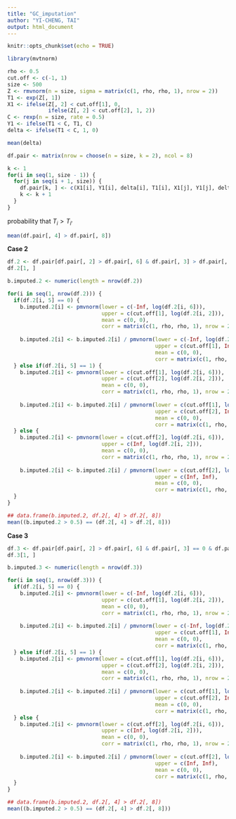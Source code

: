 ```yaml
---
title: "GC_imputation"
author: "YI-CHENG, TAI"
output: html_document
---
```


```r
knitr::opts_chunk$set(echo = TRUE)
```

```r
library(mvtnorm)
```

```r
rho <- 0.5
cut.off <- c(-1, 1)
size <- 500
Z <- rmvnorm(n = size, sigma = matrix(c(1, rho, rho, 1), nrow = 2))
T1 <- exp(Z[, 1])
X1 <- ifelse(Z[, 2] < cut.off[1], 0,
             ifelse(Z[, 2] < cut.off[2], 1, 2))
C <- rexp(n = size, rate = 0.5)
Y1 <- ifelse(T1 < C, T1, C)
delta <- ifelse(T1 < C, 1, 0)
```

```r
mean(delta)
```

```r
df.pair <- matrix(nrow = choose(n = size, k = 2), ncol = 8)

k <- 1
for(i in seq(1, size - 1)) {
  for(j in seq(i + 1, size)) {
    df.pair[k, ] <- c(X1[i], Y1[i], delta[i], T1[i], X1[j], Y1[j], delta[j], T1[j])
    k <- k + 1
  }
}
```

probability that $T_i > T_{i'}$
```r
mean(df.pair[, 4] > df.pair[, 8])
```

**Case 2** <br>
```r
df.2 <- df.pair[df.pair[, 2] > df.pair[, 6] & df.pair[, 3] > df.pair[, 7], ]
df.2[1, ]
```

```r
b.imputed.2 <- numeric(length = nrow(df.2))

for(i in seq(1, nrow(df.2))) {
  if(df.2[i, 5] == 0) {
    b.imputed.2[i] <- pmvnorm(lower = c(-Inf, log(df.2[i, 6])),
                              upper = c(cut.off[1], log(df.2[i, 2])),
                              mean = c(0, 0),
                              corr = matrix(c(1, rho, rho, 1), nrow = 2))
    
    b.imputed.2[i] <- b.imputed.2[i] / pmvnorm(lower = c(-Inf, log(df.2[i, 6])),
                                               upper = c(cut.off[1], Inf),
                                               mean = c(0, 0),
                                               corr = matrix(c(1, rho, rho, 1), nrow = 2))
  } else if(df.2[i, 5] == 1) {
    b.imputed.2[i] <- pmvnorm(lower = c(cut.off[1], log(df.2[i, 6])),
                              upper = c(cut.off[2], log(df.2[i, 2])),
                              mean = c(0, 0),
                              corr = matrix(c(1, rho, rho, 1), nrow = 2))
    
    b.imputed.2[i] <- b.imputed.2[i] / pmvnorm(lower = c(cut.off[1], log(df.2[i, 6])),
                                               upper = c(cut.off[2], Inf),
                                               mean = c(0, 0),
                                               corr = matrix(c(1, rho, rho, 1), nrow = 2))
  } else {
    b.imputed.2[i] <- pmvnorm(lower = c(cut.off[2], log(df.2[i, 6])),
                              upper = c(Inf, log(df.2[i, 2])),
                              mean = c(0, 0),
                              corr = matrix(c(1, rho, rho, 1), nrow = 2))
    
    b.imputed.2[i] <- b.imputed.2[i] / pmvnorm(lower = c(cut.off[2], log(df.2[i, 6])),
                                               upper = c(Inf, Inf),
                                               mean = c(0, 0),
                                               corr = matrix(c(1, rho, rho, 1), nrow = 2))
  }
}
```

```r
## data.frame(b.imputed.2, df.2[, 4] > df.2[, 8]) 
mean((b.imputed.2 > 0.5) == (df.2[, 4] > df.2[, 8]))
```

**Case 3** <br>
```r
df.3 <- df.pair[df.pair[, 2] > df.pair[, 6] & df.pair[, 3] == 0 & df.pair[, 7] == 0, ]
df.3[1, ]
```

```r
b.imputed.3 <- numeric(length = nrow(df.3))

for(i in seq(1, nrow(df.3))) {
  if(df.2[i, 5] == 0) {
    b.imputed.2[i] <- pmvnorm(lower = c(-Inf, log(df.2[i, 6])),
                              upper = c(cut.off[1], log(df.2[i, 2])),
                              mean = c(0, 0),
                              corr = matrix(c(1, rho, rho, 1), nrow = 2))
    
    b.imputed.2[i] <- b.imputed.2[i] / pmvnorm(lower = c(-Inf, log(df.2[i, 6])),
                                               upper = c(cut.off[1], Inf),
                                               mean = c(0, 0),
                                               corr = matrix(c(1, rho, rho, 1), nrow = 2))
  } else if(df.2[i, 5] == 1) {
    b.imputed.2[i] <- pmvnorm(lower = c(cut.off[1], log(df.2[i, 6])),
                              upper = c(cut.off[2], log(df.2[i, 2])),
                              mean = c(0, 0),
                              corr = matrix(c(1, rho, rho, 1), nrow = 2))
    
    b.imputed.2[i] <- b.imputed.2[i] / pmvnorm(lower = c(cut.off[1], log(df.2[i, 6])),
                                               upper = c(cut.off[2], Inf),
                                               mean = c(0, 0),
                                               corr = matrix(c(1, rho, rho, 1), nrow = 2))
  } else {
    b.imputed.2[i] <- pmvnorm(lower = c(cut.off[2], log(df.2[i, 6])),
                              upper = c(Inf, log(df.2[i, 2])),
                              mean = c(0, 0),
                              corr = matrix(c(1, rho, rho, 1), nrow = 2))
    
    b.imputed.2[i] <- b.imputed.2[i] / pmvnorm(lower = c(cut.off[2], log(df.2[i, 6])),
                                               upper = c(Inf, Inf),
                                               mean = c(0, 0),
                                               corr = matrix(c(1, rho, rho, 1), nrow = 2))
  }
}
```

```r
## data.frame(b.imputed.2, df.2[, 4] > df.2[, 8]) 
mean((b.imputed.2 > 0.5) == (df.2[, 4] > df.2[, 8]))
```
